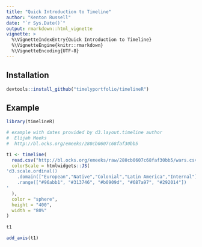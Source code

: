```yaml
---
title: "Quick Introduction to Timeline"
author: "Kenton Russell"
date: "`r Sys.Date()`"
output: rmarkdown::html_vignette
vignette: >
  %\VignetteIndexEntry{Quick Introduction to Timeline}
  %\VignetteEngine{knitr::rmarkdown}
  %\VignetteEncoding{UTF-8}
---
```


## Installation

```r
devtools::install_github("timelyportfolio/timelineR")
```

## Example

```r
library(timelineR)

# example with dates provided by d3.layout.timeline author
#  Elijah Meeks
#  http://bl.ocks.org/emeeks/280cb0607c68faf30bb5

t1 <- timeline(
  read.csv("http://bl.ocks.org/emeeks/raw/280cb0607c68faf30bb5/wars.csv"),
  colorScale = htmlwidgets::JS(
'd3.scale.ordinal()
    .domain(["European","Native","Colonial","Latin America","Internal"])
    .range(["#96abb1", "#313746", "#b0909d", "#687a97", "#292014"])
'    
  ),
  color = "sphere",
  height = "400",
  width = "80%"
)
 
t1
```

```r
add_axis(t1)
```

